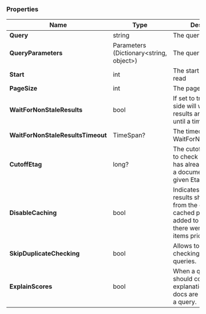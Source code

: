 
### Properties

| Name | Type | Description |
| ------------- | ------------- | ----- |
| **Query** | string | The query |
| **QueryParameters** | Parameters (Dictionary&lt;string, object&gt;) | The query parameters |
| **Start** | int | The start of records to read |
| **PageSize** |  int | The page size |
| **WaitForNonStaleResults** | bool | If set to true, the server side will wait until the results are non-stale or until a timeout. |
| **WaitForNonStaleResultsTimeout** | TimeSpan? | The timeout for WaitForNonStaleResults |
| **CutoffEtag** | long? | The cutoff Etag is used to check if the index has already processed a document with the given Etag. |
| **DisableCaching** | bool | Indicates if the query results should be read from the cache (if cached previously), or added to the cache (if there were no cached items prior). |
| **SkipDuplicateChecking** | bool | Allows to skip duplicate checking during queries. |
| **ExplainScores** | bool | When a query result should contain an explanation about how docs are scored against a query. |
	

